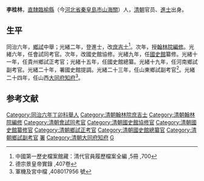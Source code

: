 {{Otheruses|李桂林|other=同名或類似名的其它條目描述}}
'''李桂林'''，[[直隶省|直隸]][[臨榆縣|臨榆縣]]（今[[河北省|河北省]][[秦皇島市|秦皇島市]][[山海關|山海關]]）人，[[清朝|清朝]]官员、[[進士|進士]]出身。

== 生平 ==
同治六年，[[鄉試|鄉試]]中舉；光緒二年，登進士，改[[庶吉士|庶吉士]]<ref>中國第一歷史檔案館藏：清代官員履歷檔案全編 ,5冊 ,700</ref>。次年，授[[翰林院|翰林院]][[編修|編修]]。光緒六年，任會試同考官。次年，改國史館協修。光緒九年，任[[國史館|國史館]]纂修。光緒十一年，任貴州鄉試正考官；光緒十五年，任國史館總纂。光緒十九年，任河南鄉試副考官。光緒二十年，署國史館提調。光緒二十三年，任山東鄉試副考官<ref>德宗景皇帝實錄 ,407卷</ref>。光緒二十四年，任山西[[大同府|大同府]][[知府|知府]]<ref>軍機及宮中檔 ,408017956 號</ref>。

==参考文献==
{{reflist}}

{{光緒二年丙子恩科殿試金榜}}
{{清朝官员小作品}}
{{DEFAULTSORT:Li李}}
[[Category:同治六年丁卯科舉人|Category:同治六年丁卯科舉人]]
[[Category:清朝翰林院庶吉士|Category:清朝翰林院庶吉士]]
[[Category:清朝翰林院編修|Category:清朝翰林院編修]]
[[Category:清朝會試同考官|Category:清朝會試同考官]]
[[Category:清朝國史館協修官|Category:清朝國史館協修官]]
[[Category:清朝國史館纂修官|Category:清朝國史館纂修官]]
[[Category:清朝鄉試正考官|Category:清朝鄉試正考官]]
[[Category:清朝國史館總纂官|Category:清朝國史館總纂官]]
[[Category:清朝鄉試副考官|Category:清朝鄉試副考官]]
[[Category:清朝國史館提調官|署]]
[[Category:清朝大同府知府|Category:清朝大同府知府]]
[[Category:李姓|G]]